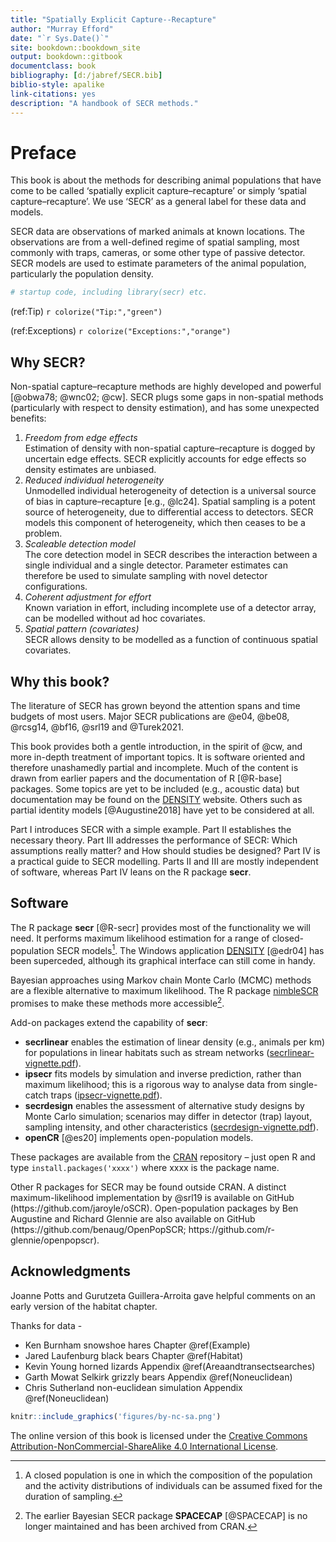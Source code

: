 ```yaml
--- 
title: "Spatially Explicit Capture--Recapture"
author: "Murray Efford"
date: "`r Sys.Date()`"
site: bookdown::bookdown_site
output: bookdown::gitbook
documentclass: book
bibliography: [d:/jabref/SECR.bib]
biblio-style: apalike
link-citations: yes
description: "A handbook of SECR methods."
---
```


# Preface {-}

This book is about the methods for describing animal populations that have
come to be called 'spatially explicit capture--recapture' or simply 'spatial 
capture--recapture'. We use 'SECR' as a general label for these data and models.

SECR data are observations of marked animals at known locations. The observations are from a well-defined regime of spatial sampling, most commonly with traps, cameras, or some other type of passive detector. SECR models are used to estimate parameters of the animal population, 
particularly the population density. 

```r
# startup code, including library(secr) etc.
```

(ref:Tip) `r colorize("Tip:","green")`

(ref:Exceptions) `r colorize("Exceptions:","orange")`

## Why SECR? {#why .unnumbered}

Non-spatial capture--recapture methods are highly developed and powerful [@obwa78; @wnc02; @cw]. SECR plugs some gaps in non-spatial methods (particularly with respect to density estimation), and has some unexpected benefits:

1. *Freedom from edge effects*  
Estimation of density with non-spatial capture--recapture is dogged by uncertain edge effects. SECR explicitly accounts for edge effects so density estimates are unbiased. 
2. *Reduced individual heterogeneity*  
Unmodelled individual heterogeneity of detection is a universal source of bias in capture--recapture [e.g., @lc24]. Spatial sampling is a potent source of heterogeneity, due to differential access to detectors. SECR models this component of heterogeneity, which then ceases to be a problem.
3. *Scaleable detection model*  
The core detection model in SECR describes the interaction between a single individual and a single detector. Parameter estimates can therefore be used to simulate sampling with novel detector configurations.
4. *Coherent adjustment for effort*  
Known variation in effort, including incomplete use of a detector array, can be modelled without ad hoc covariates.
5. *Spatial pattern (covariates)*  
SECR allows density to be modelled as a function of continuous spatial covariates.

## Why this book? {-}

The literature of SECR has grown beyond the attention spans and time budgets of most users. Major SECR publications are @e04, @be08, @rcsg14, @bf16, @srl19 and @Turek2021.

This book provides both a gentle introduction, in the spirit of @cw, and more in-depth treatment of important topics. It is software oriented and therefore unashamedly partial and incomplete. Much of the content is drawn from earlier papers and the documentation of R [@R-base] packages. Some topics are yet to be included (e.g., acoustic data) but documentation may be found on the [DENSITY](https://www.otago.ac.nz/density/SECRinR.html) website. Others such as partial identity models [@Augustine2018] have yet to be considered at all.

Part I introduces SECR with a simple example. Part II establishes the necessary theory. Part III addresses the performance of SECR: Which assumptions really matter? and How should studies be designed? Part IV is a practical guide to SECR modelling. Parts II and III are mostly independent of software, whereas Part IV leans on the R package **secr**.

## Software {-}

\index{R packages}
The R package **secr** [@R-secr] provides most of the functionality we will need. 
It performs maximum likelihood estimation for a range of closed-population SECR models[^footnote1]. The Windows application [DENSITY](https://www.otago.ac.nz/density/) [@edr04] has been superceded, although its graphical interface can still come in handy.

[^footnote1]:A closed population is one in which the composition of the population and the activity distributions of individuals can be assumed fixed for the duration of sampling.

Bayesian approaches using Markov chain Monte Carlo (MCMC) methods are a flexible alternative to maximum likelihood. The R package [nimbleSCR](https://CRAN.R-project.org/package=nimbleSCR) promises to make these methods more accessible[^footnote2]. 
 
[^footnote2]: The earlier Bayesian SECR package **SPACECAP** [@SPACECAP] is no longer maintained and has been archived from CRAN.
 
Add-on packages extend the capability of **secr**:

* **secrlinear** enables the estimation of linear density (e.g., animals per km) for populations in linear habitats such as stream networks ([secrlinear-vignette.pdf](https://CRAN.R-project.org/package=secrlinear/vignettes/secrlinear-vignette.pdf)). 
* **ipsecr** fits models by simulation and inverse prediction, rather than maximum likelihood; this is a rigorous way to analyse data from single-catch traps ([ipsecr-vignette.pdf](https://CRAN.R-project.org/package=ipsecr/vignettes/ipsecr-vignette.pdf)). 
* **secrdesign** enables the assessment of alternative study designs by  Monte Carlo simulation; scenarios may differ in detector (trap) layout, sampling intensity, and other characteristics ([secrdesign-vignette.pdf](https://www.otago.ac.nz/density/pdfs/secrdesign-vignette.pdf])).
* **openCR**  [@es20] implements open-population models. 

These packages are available from the [CRAN](https://cran.r-project.org/) repository -- just open R and type `install.packages('xxxx')` where xxxx is the package name.

Other R packages for SECR may be found outside CRAN. A distinct maximum-likelihood implementation by @srl19 is available on GitHub (https://github.com/jaroyle/oSCR). Open-population packages by Ben Augustine and Richard Glennie are also available on GitHub (https://github.com/benaug/OpenPopSCR; https://github.com/r-glennie/openpopscr). 

## Acknowledgments  {-}

Joanne Potts and Gurutzeta Guillera-Arroita gave helpful comments on an early version of the habitat chapter.

Thanks for data - 

* Ken Burnham snowshoe hares Chapter \@ref(Example)
* Jared Laufenburg black bears Chapter \@ref(Habitat)
* Kevin Young horned lizards Appendix \@ref(Areaandtransectsearches) 
* Garth Mowat Selkirk grizzly bears Appendix \@ref(Noneuclidean) 
* Chris Sutherland non-euclidean simulation Appendix \@ref(Noneuclidean)

```r
knitr::include_graphics('figures/by-nc-sa.png')
```

The online version of this book is licensed under the [Creative Commons Attribution-NonCommercial-ShareAlike 4.0 International License](https://creativecommons.org/licenses/by-nc-sa/4.0/).

